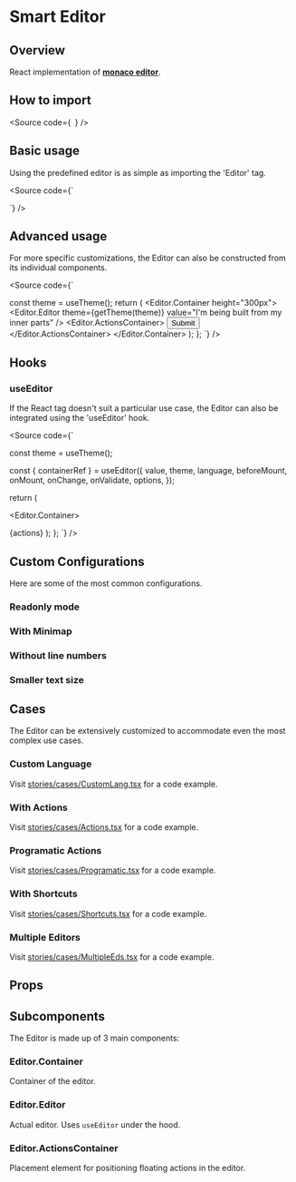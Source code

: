 


<Meta title="Components/Code/Editor/Docs" />

# Smart Editor

## Overview

React implementation of [**monaco editor**](https://microsoft.github.io/monaco-editor/).

## How to import

<Source
  code={`
`}
/>

## Basic usage

Using the predefined editor is as simple as importing the 'Editor' tag.

<Source
  code={`

`}
/>

<Canvas of={Stories.Base} />

## Advanced usage

For more specific customizations, the Editor can also be constructed from its individual components.

<Source
  code={`

  
  const theme = useTheme();
  return (
    <Editor.Container height="300px">
      <Editor.Editor
        theme={getTheme(theme)}
        value="I'm being built from my inner parts"
      />
      <Editor.ActionsContainer>
        <Button>Submit</Button>
      </Editor.ActionsContainer>
    </Editor.Container>
  );
};
`}
/>

## Hooks

### useEditor

If the React tag doesn't suit a particular use case, the Editor can also be integrated using the 'useEditor' hook.

<Source code={`


  const theme = useTheme();

const { containerRef } = useEditor({
value,
theme,
language,
beforeMount,
onMount,
onChange,
onValidate,
options,
});

return (

<Editor.Container>
  <div
    ref={containerRef}
    $height={height}
    $width={width}
    bordered={bordered}
    lineNumbers={options?.lineNumbers}
    readOnly={options?.readOnly}
  />
  <Editor.ActionsContainer>{actions}</Editor.ActionsContainer>
</Editor.Container>
); }; `} />

## Custom Configurations

Here are some of the most common configurations.

### Readonly mode

<Canvas of={Stories.ReadonlyMode} />

### With Minimap

<Canvas of={Stories.WithMinimap} />

### Without line numbers

<Canvas of={Stories.WithoutLineNumbers} />

### Smaller text size

<Canvas of={Stories.SmallerTextSize} />

## Cases

The Editor can be extensively customized to accommodate even the most complex use cases.

### Custom Language

Visit [stories/cases/CustomLang.tsx](https://github.com/DevoInc/genesys-ui/blob/master/packages/code/src/stories/cases/CustomLang.tsx) for a code example.

<Canvas of={CaseStories.CustomLanguage} sourceState="none" />

### With Actions

Visit [stories/cases/Actions.tsx](https://github.com/DevoInc/genesys-ui/blob/master/packages/code/src/stories/cases/Actions.tsx) for a code example.

<Canvas of={CaseStories.WithActions} sourceState="none" />

### Programatic Actions

Visit [stories/cases/Programatic.tsx](https://github.com/DevoInc/genesys-ui/blob/master/packages/code/src/stories/cases/Programatic.tsx) for a code example.

<Canvas of={CaseStories.ProgramaticActions} sourceState="none" />

### With Shortcuts

Visit [stories/cases/Shortcuts.tsx](https://github.com/DevoInc/genesys-ui/blob/master/packages/code/src/stories/cases/Shortcuts.tsx) for a code example.

<Canvas of={CaseStories.WithShortcuts} sourceState="none" />

### Multiple Editors

Visit [stories/cases/MultipleEds.tsx](https://github.com/DevoInc/genesys-ui/blob/master/packages/code/src/stories/cases/MultipleEds.tsx) for a code example.

<Canvas of={CaseStories.MultipleEditors} sourceState="none" />

## Props

<ArgTypes of={Stories} />

## Subcomponents

The Editor is made up of 3 main components:

### Editor.Container

Container of the editor.

<ArgTypes of={Editor.Container} />

### Editor.Editor

Actual editor. Uses `useEditor` under the hood.

<ArgTypes of={Editor.Editor} />

### Editor.ActionsContainer

Placement element for positioning floating actions in the editor.

<ArgTypes of={Editor.ActionsContainer} />
